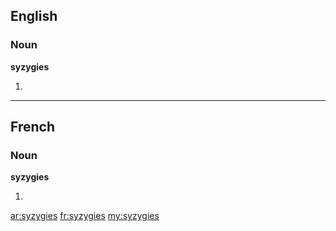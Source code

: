 ==English==

===Noun===
'''syzygies'''

# {{plural of|[[syzygy]]}}

----

==French==

===Noun===
'''syzygies''' {{f|p}}

# {{plural of|[[syzygie]]|lang=fr}}

[[ar:syzygies]]
[[fr:syzygies]]
[[my:syzygies]]
